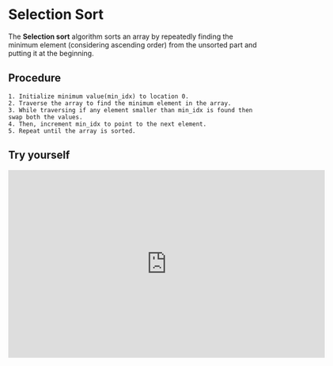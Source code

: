 # Selection Sort

The **Selection sort** algorithm sorts an array by repeatedly finding the minimum element (considering ascending order) from the unsorted part and putting it at the beginning.

## Procedure

```mdx
1. Initialize minimum value(min_idx) to location 0.
2. Traverse the array to find the minimum element in the array.
3. While traversing if any element smaller than min_idx is found then swap both the values.
4. Then, increment min_idx to point to the next element.
5. Repeat until the array is sorted.
```

## Try yourself

<Bleed>
  <iframe
    frameborder="0"
    src="https://itch.io/embed-upload/6905925?color=333333"
    allowfullscreen=""
    width="640"
    height="380"
  >
    <a href="https://chandra-mauli-sharma.itch.io/selection-sort">
      Play Selection Sort on itch.io
    </a>
  </iframe>
</Bleed>
